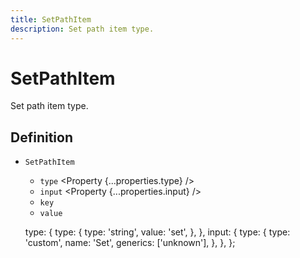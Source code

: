 ```yaml
---
title: SetPathItem
description: Set path item type.
---
```



# SetPathItem

Set path item type.

## Definition

- `SetPathItem` <Property type="object" />
  - `type` <Property {...properties.type} />
  - `input` <Property {...properties.input} />
  - `key` <Property type="number" />
  - `value` <Property type="unknown" />

  type: {
    type: {
      type: 'string',
      value: 'set',
    },
  },
  input: {
    type: {
      type: 'custom',
      name: 'Set',
      generics: ['unknown'],
    },
  },
};

